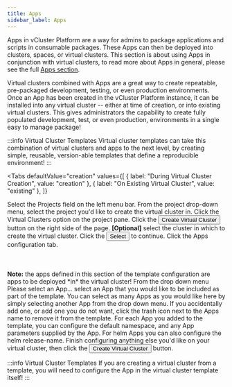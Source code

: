 ```yaml
---
title: Apps
sidebar_label: Apps
---
```



Apps in vCluster Platform are a way for admins to package applications and scripts in consumable packages.
These Apps can then be deployed into clusters, spaces, or virtual clusters. This section is
about using Apps in conjunction with virtual clusters, to read more about Apps in general,
please see the full [Apps section](/platform/apps/README.mdx).

Virtual clusters combined with Apps are a great way to create repeatable, pre-packaged
development, testing, or even production environments. Once an App has been created in the vCluster Platform
instance, it can be installed into any virtual cluster -- either at time of creation, or into
existing virtual clusters. This gives administrators the capability to create fully populated
development, test, or even production, environments in a single easy to manage package!

:::info Virtual Cluster Templates
Virtual cluster templates can take this combination of virtual clusters and apps to the next
level, by creating simple, reusable, version-able templates that define a reproducible environment!
:::

<Tabs
  defaultValue="creation"
  values={[
    { label: "During Virtual Cluster Creation", value: "creation" },
    { label: "On Existing Virtual Cluster", value: "existing" },
  ]}
>
  <TabItem value="creation">
    <Flow id="install-app-virtualcluster-creation">
      <Step>
        Select the <NavStep>Projects</NavStep> field on the left menu bar.
      </Step>
      <Step>
        From the project drop-down menu, select the project you'd like to create
        the virtual cluster in.
      </Step>
      <Step>Click the Virtual Clusters option on the project pane.</Step>
      <Step>
        Click the <Button>Create Virtual Cluster</Button> button on the right
        side of the page.
      </Step>
      <Step>
        <b>[Optional]</b> select the cluster in which to create the virtual
        cluster.
      </Step>
      <Step>
        Click the <Button>Select</Button> to continue.
      </Step>
      <Step>
        Click the <Label>Apps</Label> configuration tab. <br></br>
        <br></br>
        <b>Note:</b>
        the apps defined in this section of the template configuration are apps to
        be deployed *in* the virtual cluster!
      </Step>
      <Step>
        From the drop down menu <Label>Please select an App...</Label> select an
        App that you would like to be included as part of the template. You can
        select as many Apps as you would like here by simply selecting another
        App from the drop down menu. If you accidentally add one, or add one you
        do not want, click the trash icon next to the Apps name to remove it
        from the template.
      </Step>
      <Step>
        For each App you added to the template, you can configure the default
        namespace, and any App parameters supplied by the App. For helm Apps you
        can also configure the helm release-name.
      </Step>
      <Step>
        Finish configuring anything else you'd like on your virtual cluster,
        then click the
        <Button>Create Virtual Cluster</Button> button.
      </Step>
    </Flow>
  </TabItem>
  <TabItem value="existing">
    <Flow id="install-app-virtualcluster-existing">
      <PartialVirtualClusterInstallApp />
    </Flow>
  </TabItem>
</Tabs>

:::info Virtual Cluster Templates
If you are creating a virtual cluster from a template, you will need to configure the App in the
virtual cluster template itself!
:::

